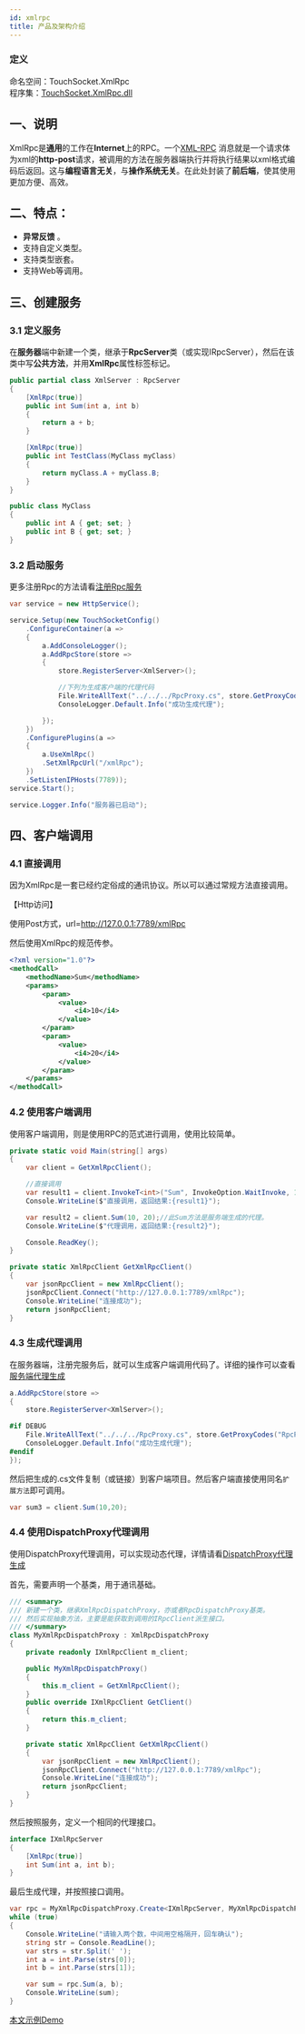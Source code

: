 ```yaml
---
id: xmlrpc
title: 产品及架构介绍
---
```


### 定义

命名空间：TouchSocket.XmlRpc <br/>
程序集：[TouchSocket.XmlRpc.dll](https://www.nuget.org/packages/TouchSocket.XmlRpc)

## 一、说明

XmlRpc是**通用**的工作在**Internet**上的RPC。一个[XML-RPC](https://baike.baidu.com/item/XML-RPC/0) 消息就是一个请求体为xml的**http-post**请求，被调用的方法在服务器端执行并将执行结果以xml格式编码后返回。这与**编程语言无关**，与**操作系统无关**。在此处封装了**前后端**，使其使用更加方便、高效。


## 二、特点：

- **异常反馈** 。
- 支持自定义类型。
- 支持类型嵌套。
- 支持Web等调用。

## 三、创建服务

### 3.1 定义服务

在**服务器**端中新建一个类，继承于**RpcServer**类（或实现IRpcServer），然后在该类中写**公共方法**，并用**XmlRpc**属性标签标记。

```csharp showLineNumbers
public partial class XmlServer : RpcServer
{
    [XmlRpc(true)]
    public int Sum(int a, int b)
    {
        return a + b;
    }

    [XmlRpc(true)]
    public int TestClass(MyClass myClass)
    {
        return myClass.A + myClass.B;
    }
}

public class MyClass
{
    public int A { get; set; }
    public int B { get; set; }
}

```

### 3.2 启动服务

更多注册Rpc的方法请看[注册Rpc服务](./rpcregister.mdx)

```csharp showLineNumbers
var service = new HttpService();

service.Setup(new TouchSocketConfig()
    .ConfigureContainer(a =>
    {
        a.AddConsoleLogger();
        a.AddRpcStore(store =>
        {
            store.RegisterServer<XmlServer>();

            //下列为生成客户端的代理代码
            File.WriteAllText("../../../RpcProxy.cs", store.GetProxyCodes("RpcProxy", new Type[] { typeof(XmlRpcAttribute) }));
            ConsoleLogger.Default.Info("成功生成代理");

        });
    })
    .ConfigurePlugins(a =>
    {
        a.UseXmlRpc()
        .SetXmlRpcUrl("/xmlRpc");
    })
    .SetListenIPHosts(7789));
service.Start();

service.Logger.Info("服务器已启动");
```

## 四、客户端调用

### 4.1 直接调用

因为XmlRpc是一套已经约定俗成的通讯协议。所以可以通过常规方法直接调用。

【Http访问】

使用Post方式，url=http://127.0.0.1:7789/xmlRpc

然后使用XmlRpc的规范传参。

```xml
<?xml version="1.0"?>
<methodCall>
    <methodName>Sum</methodName>
    <params>
        <param>
            <value>
                <i4>10</i4>
            </value>
        </param>
        <param>
            <value>
                <i4>20</i4>
            </value>
        </param>
    </params>
</methodCall>
```

### 4.2 使用客户端调用

使用客户端调用，则是使用RPC的范式进行调用，使用比较简单。

```csharp showLineNumbers
private static void Main(string[] args)
{
    var client = GetXmlRpcClient();

    //直接调用
    var result1 = client.InvokeT<int>("Sum", InvokeOption.WaitInvoke, 10, 20);
    Console.WriteLine($"直接调用，返回结果:{result1}");

    var result2 = client.Sum(10, 20);//此Sum方法是服务端生成的代理。
    Console.WriteLine($"代理调用，返回结果:{result2}");

    Console.ReadKey();
}

private static XmlRpcClient GetXmlRpcClient()
{
    var jsonRpcClient = new XmlRpcClient();
    jsonRpcClient.Connect("http://127.0.0.1:7789/xmlRpc");
    Console.WriteLine("连接成功");
    return jsonRpcClient;
}
```

### 4.3 生成代理调用

在服务器端，注册完服务后，就可以生成客户端调用代码了。详细的操作可以查看[服务端代理生成](./generateproxyfromserver.mdx)

```csharp {8-9}
a.AddRpcStore(store =>
{
    store.RegisterServer<XmlServer>();

#if DEBUG
    File.WriteAllText("../../../RpcProxy.cs", store.GetProxyCodes("RpcProxy", new Type[] { typeof(XmlRpcAttribute) }));
    ConsoleLogger.Default.Info("成功生成代理");
#endif
});
```

然后把生成的.cs文件复制（或链接）到客户端项目。然后客户端直接使用同名`扩展方法`即可调用。

```csharp showLineNumbers
var sum3 = client.Sum(10,20);
```

### 4.4 使用DispatchProxy代理调用

使用DispatchProxy代理调用，可以实现动态代理，详情请看[DispatchProxy代理生成](./generateproxyfromdispatchproxy.mdx)

首先，需要声明一个基类，用于通讯基础。

```csharp showLineNumbers
/// <summary>
/// 新建一个类，继承XmlRpcDispatchProxy，亦或者RpcDispatchProxy基类。
/// 然后实现抽象方法，主要是能获取到调用的IRpcClient派生接口。
/// </summary>
class MyXmlRpcDispatchProxy : XmlRpcDispatchProxy
{
    private readonly IXmlRpcClient m_client;

    public MyXmlRpcDispatchProxy()
    {
        this.m_client = GetXmlRpcClient();
    }
    public override IXmlRpcClient GetClient()
    {
        return this.m_client;
    }

    private static XmlRpcClient GetXmlRpcClient()
    {
        var jsonRpcClient = new XmlRpcClient();
        jsonRpcClient.Connect("http://127.0.0.1:7789/xmlRpc");
        Console.WriteLine("连接成功");
        return jsonRpcClient;
    }
}
```

然后按照服务，定义一个相同的代理接口。

```csharp showLineNumbers
interface IXmlRpcServer
{
    [XmlRpc(true)]
    int Sum(int a, int b);
}
```

最后生成代理，并按照接口调用。

```csharp {1}
var rpc = MyXmlRpcDispatchProxy.Create<IXmlRpcServer, MyXmlRpcDispatchProxy>();
while (true)
{
    Console.WriteLine("请输入两个数，中间用空格隔开，回车确认");
    string str = Console.ReadLine();
    var strs = str.Split(' ');
    int a = int.Parse(strs[0]);
    int b = int.Parse(strs[1]);

    var sum = rpc.Sum(a, b);
    Console.WriteLine(sum);
}
```

[本文示例Demo](https://gitee.com/RRQM_Home/TouchSocket/tree/master/examples/XmlRpc)